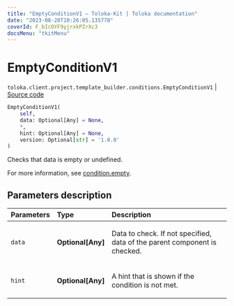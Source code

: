 ```yaml
---
title: "EmptyConditionV1 — Toloka-Kit | Toloka documentation"
date: "2023-08-28T10:26:05.135778"
coverId: F_bIcOYF9yjrxkPZrXc3
docsMenu: "tkitMenu"
---
```


# EmptyConditionV1

`toloka.client.project.template_builder.conditions.EmptyConditionV1` | [Source code](https://github.com/Toloka/toloka-kit/blob/v1.2.1/src/client/project/template_builder/conditions.py#L117)

```python
EmptyConditionV1(
    self,
    data: Optional[Any] = None,
    *,
    hint: Optional[Any] = None,
    version: Optional[str] = '1.0.0'
)
```

Checks that data is empty or undefined.

For more information, see [condition.empty](/docs/template-builder/reference/condition.empty).

## Parameters description

| Parameters | Type | Description |
| :----------| :----| :-----------|
`data`|**Optional\[Any\]**|<p>Data to check. If not specified, data of the parent component is checked.</p>
`hint`|**Optional\[Any\]**|<p>A hint that is shown if the condition is not met.</p>